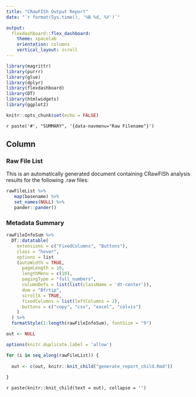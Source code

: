 ```yaml
---
title: "CRawFISh Output Report"
date: "`r format(Sys.time(), '%B %d, %Y')`"

output: 
  flexdashboard::flex_dashboard:
    theme: spacelab
    orientation: columns
    vertical_layout: scroll
---
```


```r

library(magrittr)
library(purrr)
library(glue)
library(dplyr)
library(flexdashboard)
library(DT)
library(htmlwidgets)
library(ggplot2)

knitr::opts_chunk$set(echo = FALSE)
```

`r paste('#', "SUMMARY", '{data-navmenu="Raw Filename"}')`

Column {.tabset .tabset-fade}
-----------------------------------------------------------------------

### Raw File List

This is an automatically generated document containing CRawFISh analysis results for the following .raw files:

```r

rawFileList %>%
   map(basename) %>%
   set_names(NULL) %>% 
   pander::pander()

```

### Metadata Summary

```r

rawFileInfoSum %>% 
  DT::datatable(
    extensions = c("FixedColumns", "Buttons"),
    class = "hover",
    options = list
    (autoWidth = TRUE,
      pageLength = 10,
      lengthMenu = c(10),
      pagingType = "full_numbers",
      columnDefs = list(list(className = 'dt-center')),
      dom = "Bfrtip",
      scrollX = TRUE,
      fixedColumns = list(leftColumns = 2),
      buttons = c("copy", "csv", "excel", "colvis")
    )
  ) %>% 
  formatStyle(1:length(rawFileInfoSum), fontSize = "9")

```

```r

out <- NULL

options(knitr.duplicate.label = 'allow')

for (i in seq_along(rawFileList)) {
  
  out <- c(out, knitr::knit_child("generate_report_child.Rmd"))
  
}

```

`r paste(knitr::knit_child(text = out), collapse = '')`
